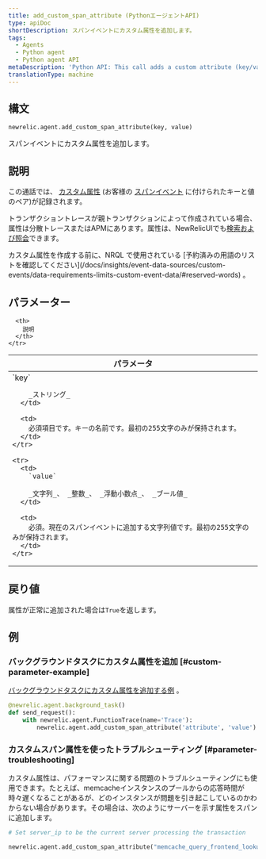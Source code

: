 ```yaml
---
title: add_custom_span_attribute (PythonエージェントAPI)
type: apiDoc
shortDescription: スパンイベントにカスタム属性を追加します。
tags:
  - Agents
  - Python agent
  - Python agent API
metaDescription: 'Python API: This call adds a custom attribute (key/value pair) to a transaction.'
translationType: machine
---
```


## 構文

```py
newrelic.agent.add_custom_span_attribute(key, value)
```

スパンイベントにカスタム属性を追加します。

## 説明

この通話では、 [カスタム属性](/docs/accounts-partnerships/education/getting-started-new-relic/glossary#attribute) (お客様の [スパンイベント](/docs/using-new-relic/welcome-new-relic/get-started/glossary#span) に付けられたキーと値のペア)が記録されます。

トランザクショントレースが親トランザクションによって作成されている場合、属性は分散トレースまたはAPMにあります。属性は、NewRelicUIでも[検索および照会](/docs/query-your-data/explore-query-data/explore-data/introduction-querying-new-relic-data)できます。

<Callout variant="important">
  カスタム属性を作成する前に、NRQL で使用されている [予約済みの用語のリストを確認してください](/docs/insights/event-data-sources/custom-events/data-requirements-limits-custom-event-data/#reserved-words) 。
</Callout>

## パラメーター

<table>
  <thead>
    <tr>
      <th width="25%">
        パラメータ
      </th>

      <th>
        説明
      </th>
    </tr>
  </thead>

  <tbody>
    <tr>
      <td>
        `key`

        _ストリング_
      </td>

      <td>
        必須項目です。キーの名前です。最初の255文字のみが保持されます。
      </td>
    </tr>

    <tr>
      <td>
        `value`

        _文字列_、 _整数_、 _浮動小数点_、 _ブール値_
      </td>

      <td>
        必須。現在のスパンイベントに追加する文字列値です。最初の255文字のみが保持されます。
      </td>
    </tr>
  </tbody>
</table>

## 戻り値

属性が正常に追加された場合は`True`を返します。

## 例

### バックグラウンドタスクにカスタム属性を追加 [#custom-parameter-example]

[バックグラウンドタスクにカスタム属性を追加する例](/docs/agents/python-agent/python-agent-api/background_task) 。

```py
@newrelic.agent.background_task()
def send_request():
    with newrelic.agent.FunctionTrace(name='Trace'):
        newrelic.agent.add_custom_span_attribute('attribute', 'value')
```

### カスタムスパン属性を使ったトラブルシューティング [#parameter-troubleshooting]

カスタム属性は、パフォーマンスに関する問題のトラブルシューティングにも使用できます。たとえば、memcacheインスタンスのプールからの応答時間が時々遅くなることがあるが、どのインスタンスが問題を引き起こしているのかわからない場合があります。その場合は、次のようにサーバーを示す属性をスパンに追加します。

```py
# Set server_ip to be the current server processing the transaction

newrelic.agent.add_custom_span_attribute("memcache_query_frontend_lookup", server_ip)
```